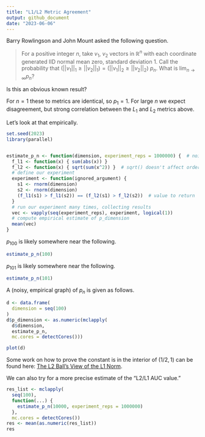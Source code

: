 ```yaml
---
title: "L1/L2 Metric Agreement"
output: github_document
date: "2023-06-06"
---
```


Barry Rowlingson and John Mount asked the following question.

> For a positive integer $n$, take $v_1$, $v_2$ vectors in $\mathbb{R}^n$ with each coordinate generated IID normal mean zero, standard deviation 1. Call the probability that $(||v_1||_1 \ge ||v_2||_1) = (||v_1||_2 \ge ||v_2||_2)$ $p_n$.  What is $\lim_{n \rightarrow \infty} p_n$?

Is this an obvious known result?

For $n = 1$ these to metrics are identical, so $p_1 = 1$. For large $n$ we expect disagreement, but strong correlation between the $L_1$ and $L_2$ metrics above. 


Let's look at that empirically.

```r
set.seed(2023)
library(parallel)


estimate_p_n <- function(dimension, experiment_reps = 1000000) {  # noisy empirical estimate
  f_l1 <- function(x) { sum(abs(x)) }
  f_l2 <- function(x) { sqrt(sum(x^2)) }  # sqrt() doesn't affect order, so could leave it out.
  # define our experiment
  experiment <- function(ignored_argument) { 
    s1 <- rnorm(dimension)
    s2 <- rnorm(dimension)
    (f_l1(s1) > f_l1(s2)) == (f_l2(s1) > f_l2(s2))  # value to return
  }
  # run our experiment many times, collecting results
  vec <- vapply(seq(experiment_reps), experiment, logical(1))
  # compute empirical estimate of p_dimension
  mean(vec)
}
```

$p_{100}$ is likely somewhere near the following.

```r
estimate_p_n(100)
```

$p_{101}$ is likely somewhere near the following.

```r
estimate_p_n(101)
```

A (noisy, empirical graph) of $p_n$ is given as follows.

```r
d <- data.frame(
  dimension = seq(100)
)
d$p_dimension <- as.numeric(mclapply(
  d$dimension, 
  estimate_p_n, 
  mc.cores = detectCores()))
```

```r
plot(d)
```

Some work on how to prove the constant is in the interior of $(1/2, 1)$ can be found here: [The L2 Ball's View of the L1 Norm](https://github.com/WinVector/Examples/blob/main/L1L2/L1L2.ipynb).

We can also try for a more precise estimate of the "L2/L1 AUC value."

```r
res_list <- mclapply(
  seq(100),
  function(...) {
    estimate_p_n(10000, experiment_reps = 1000000)
  },
  mc.cores = detectCores())
res <- mean(as.numeric(res_list))
res
```
